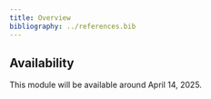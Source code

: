 ```yaml
---
title: Overview
bibliography: ../references.bib
---
```


::: {.callout-caution}
## Availability

This module will be available around April 14, 2025.
:::